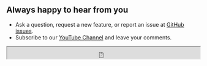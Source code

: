 ## Always happy to hear from you

- Ask a question, request a new feature, or report an issue at [GitHub issues](https://github.com/volkovlabs/business-calendar/issues).
- Subscribe to our [YouTube Channel](https://youtube.com/@volkovlabs) and leave your comments.

<iframe
  src="https://github.com/sponsors/VolkovLabs/button"
  title="Sponsor Business Suite"
  height="32"
  width="100%"
></iframe>
